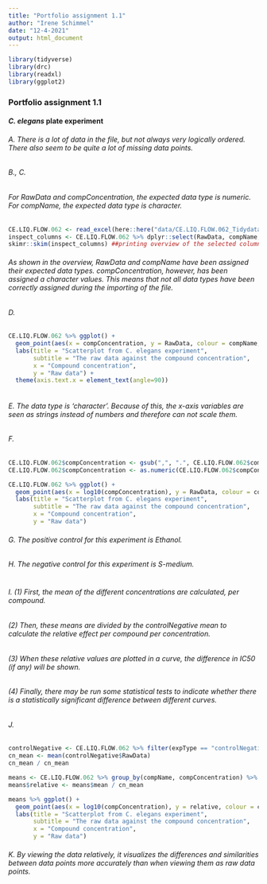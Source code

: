 ```yaml
---
title: "Portfolio assignment 1.1"
author: "Irene Schimmel"
date: "12-4-2021"
output: html_document
---
```


``` r
library(tidyverse)
library(drc)
library(readxl)
library(ggplot2)
```

### Portfolio assignment 1.1
#### _C. elegans_ plate experiment

###### A. There is a lot of data in the file, but not always very logically ordered. There also seem to be quite a lot of missing data points.

###### B., C. 
###### For RawData and compConcentration, the expected data type is numeric. For compName, the expected data type is character.
``` r
CE.LIQ.FLOW.062 <- read_excel(here::here("data/CE.LIQ.FLOW.062_Tidydata.xlsx")) ##importing file
inspect_columns <- CE.LIQ.FLOW.062 %>% dplyr::select(RawData, compName, compConcentration) ##selecting the columns
skimr::skim(inspect_columns) ##printing overview of the selected columns

```

###### As shown in the overview, RawData and compName have been assigned their expected data types. compConcentration, however, has been assigned a character values. This means that not all data types have been correctly assigned during the importing of the file.

###### D.
``` r
CE.LIQ.FLOW.062 %>% ggplot() +
  geom_point(aes(x = compConcentration, y = RawData, colour = compName, shape = expType)) +
  labs(title = "Scatterplot from C. elegans experiment",
       subtitle = "The raw data against the compound concentration",
       x = "Compound concentration",
       y = "Raw data") +
  theme(axis.text.x = element_text(angle=90)) 
  
```
###### E. The data type is 'character'. Because of this, the x-axis variables are seen as strings instead of numbers and therefore can not scale them.

###### F.
``` r
CE.LIQ.FLOW.062$compConcentration <- gsub(",", ".", CE.LIQ.FLOW.062$compConcentration) ##replace , with . (for data point 259)
CE.LIQ.FLOW.062$compConcentration <- as.numeric(CE.LIQ.FLOW.062$compConcentration) ##assign correct data type

CE.LIQ.FLOW.062 %>% ggplot() +
  geom_point(aes(x = log10(compConcentration), y = RawData, colour = compName, shape = expType), position = position_jitter(width = 0.1, height = 0.1), size = 2) +
  labs(title = "Scatterplot from C. elegans experiment",
       subtitle = "The raw data against the compound concentration",
       x = "Compound concentration",
       y = "Raw data")
```

###### G. The positive control for this experiment is Ethanol.
###### H. The negative control for this experiment is S-medium.
#
###### I. (1) First, the mean of the different concentrations are calculated, per compound. 
###### (2) Then, these means are divided by the controlNegative mean to calculate the relative effect per compound per concentration. 
###### (3) When these relative values are plotted in a curve, the difference in IC50 (if any) will be shown. 
###### (4) Finally, there may be run some statistical tests to indicate whether there is a statistically significant difference between different curves.

###### J.
``` r
controlNegative <- CE.LIQ.FLOW.062 %>% filter(expType == "controlNegative")
cn_mean <- mean(controlNegative$RawData)
cn_mean / cn_mean

means <- CE.LIQ.FLOW.062 %>% group_by(compName, compConcentration) %>% summarise(mean = mean(RawData, na.rm = TRUE))
means$relative <- means$mean / cn_mean

means %>% ggplot() +
  geom_point(aes(x = log10(compConcentration), y = relative, colour = compName), position = position_jitter(width = 0.1, height = 0.1), size = 2) +
  labs(title = "Scatterplot from C. elegans experiment",
       subtitle = "The raw data against the compound concentration",
       x = "Compound concentration",
       y = "Raw data")
```

###### K. By viewing the data relatively, it visualizes the differences and similarities between data points more accurately than when viewing them as raw data points.